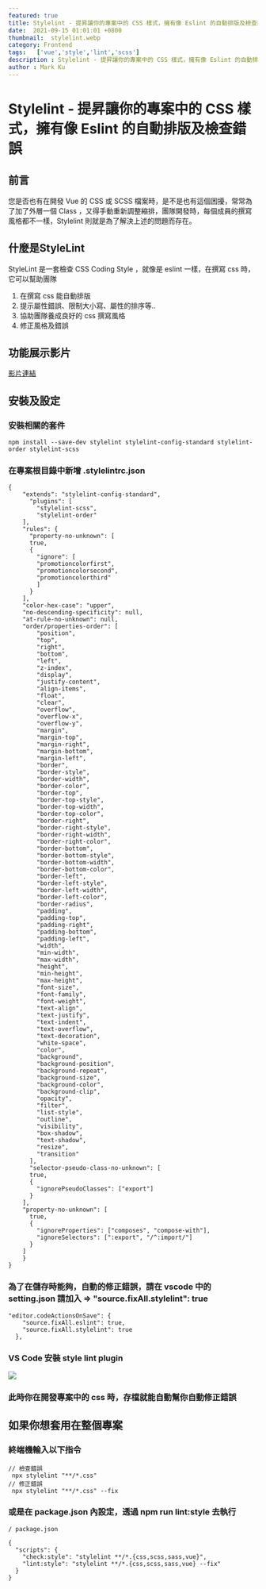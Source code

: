 ```yaml
---
featured: true
title: Stylelint - 提昇讓你的專案中的 CSS 樣式，擁有像 Eslint 的自動排版及檢查錯誤
date:  2021-09-15 01:01:01 +0800
thumbnail:  stylelint.webp
category: Frontend
tags:   ['vue','style','lint','scss']
description : Stylelint - 提昇讓你的專案中的 CSS 樣式，擁有像 Eslint 的自動排版及檢查錯誤
author : Mark Ku
---
```

# Stylelint - 提昇讓你的專案中的 CSS 樣式，擁有像 Eslint 的自動排版及檢查錯誤
## 前言
您是否也有在開發 Vue 的 CSS 或 SCSS 檔案時，是不是也有這個困擾，常常為了加了外層一個 Class ，又得手動重新調整縮排，團隊開發時，每個成員的撰寫風格都不一樣，Stylelint 則就是為了解決上述的問題而存在。

## 什麼是StyleLint  
StyleLint 是一套檢查 CSS Coding Style ，就像是 eslint 一樣，在撰寫 css 時，它可以幫助團隊
1. 在撰寫 css 能自動排版
2. 提示屬性錯誤、限制大小寫、屬性的排序等..
3. 協助團隊養成良好的 css 撰寫風格
4. 修正風格及錯誤 

## 功能展示影片
[影片連結](https://www.loom.com/share/41c3249bc7eb4f0cb53459e0c24049b7 )


## 安裝及設定
### 安裝相關的套件

`npm install --save-dev stylelint stylelint-config-standard stylelint-order stylelint-scss`


### 在專案根目錄中新增 .stylelintrc.json

```
{
    "extends": "stylelint-config-standard",
      "plugins": [
        "stylelint-scss",
        "stylelint-order"
    ],
    "rules": {
      "property-no-unknown": [
      true,
      {
        "ignore": [
        "promotioncolorfirst",
        "promotioncolorsecond",
        "promotioncolorthird"
        ]
      }
    ],
    "color-hex-case": "upper",
    "no-descending-specificity": null,
    "at-rule-no-unknown": null,
    "order/properties-order": [
        "position",
        "top",
        "right",
        "bottom",
        "left",
        "z-index",
        "display",
        "justify-content",
        "align-items",
        "float",
        "clear",
        "overflow",
        "overflow-x",
        "overflow-y",
        "margin",
        "margin-top",
        "margin-right",
        "margin-bottom",
        "margin-left",
        "border",
        "border-style",
        "border-width",
        "border-color",
        "border-top",
        "border-top-style",
        "border-top-width",
        "border-top-color",
        "border-right",
        "border-right-style",
        "border-right-width",
        "border-right-color",
        "border-bottom",
        "border-bottom-style",
        "border-bottom-width",
        "border-bottom-color",
        "border-left",
        "border-left-style",
        "border-left-width",
        "border-left-color",
        "border-radius",
        "padding",
        "padding-top",
        "padding-right",
        "padding-bottom",
        "padding-left",
        "width",
        "min-width",
        "max-width",
        "height",
        "min-height",
        "max-height",
        "font-size",
        "font-family",
        "font-weight",
        "text-align",
        "text-justify",
        "text-indent",
        "text-overflow",
        "text-decoration",
        "white-space",
        "color",
        "background",
        "background-position",
        "background-repeat",
        "background-size",
        "background-color",
        "background-clip",
        "opacity",
        "filter",
        "list-style",
        "outline",
        "visibility",
        "box-shadow",
        "text-shadow",
        "resize",
        "transition"
      ],
      "selector-pseudo-class-no-unknown": [
      true,
      {
        "ignorePseudoClasses": ["export"]
      }
    ],
    "property-no-unknown": [
      true,
      {
        "ignoreProperties": ["composes", "compose-with"],
        "ignoreSelectors": [":export", "/^:import/"]
      }
    ]
    }
}
```


### 為了在儲存時能夠，自動的修正錯誤，請在 vscode 中的 setting.json 請加入 => "source.fixAll.stylelint": true 
```
"editor.codeActionsOnSave": {
    "source.fixAll.eslint": true,
    "source.fixAll.stylelint": true 
  },
```
  
### VS Code 安裝 style lint plugin
![](https://i.imgur.com/jw8x2kU.png) 

### 此時你在開發專案中的 css 時，存檔就能自動幫你自動修正錯誤

## 如果你想套用在整個專案
### 終端機輸入以下指令
```
// 檢查錯誤
 npx stylelint "**/*.css"
// 修正錯誤
 npx stylelint "**/*.css" --fix
```

### 或是在 package.json 內設定，透過 npm run lint:style 去執行

```
/ package.json

{
  "scripts": {
    "check:style": "stylelint **/*.{css,scss,sass,vue}",
    "lint:style": "stylelint **/*.{css,scss,sass,vue} --fix"
  }
}
```
